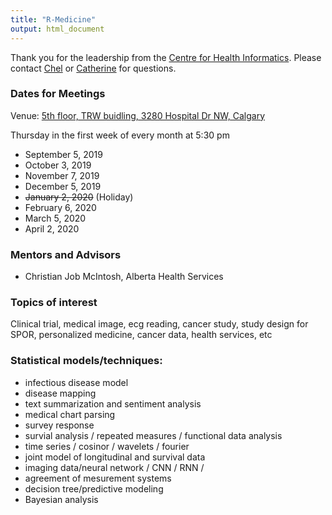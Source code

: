 ```yaml
---
title: "R-Medicine"
output: html_document
---
```


Thank you for the leadership from the [Centre for Health Informatics](https://cumming.ucalgary.ca/centres/centre-health-informatics){target="_blank"}.  Please contact [Chel](href:chelhee.lee@ucalgary.ca) or [Catherine](href:caeastwo@ucalgary.ca) for questions.

### Dates for Meetings

Venue: [5th floor, TRW buidling, 3280 Hospital Dr NW, Calgary](https://cumming.ucalgary.ca/centres/centre-health-informatics/about/space){target="_blank"}

Thursday in the first week of every month at 5:30 pm 

* September 5, 2019
* October 3, 2019 
* November 7, 2019
* December 5, 2019
* ~~January 2, 2020~~ (Holiday) 
* February 6, 2020  
* March 5, 2020
* April 2, 2020 <!-- Student Presentation from DataSci Program -->

### Mentors and Advisors  

* Christian Job McIntosh, Alberta Health Services


### Topics of interest

Clinical trial, medical image, ecg reading,  cancer study, study design for SPOR, personalized medicine, cancer data, health services, etc 

### Statistical models/techniques:
  + infectious disease model
  + disease mapping 
  + text summarization and sentiment analysis 
  + medical chart parsing 
  + survey response
  + survial analysis / repeated measures / functional data analysis 
  + time series / cosinor / wavelets / fourier  
  + joint model of longitudinal and survival data 
  + imaging data/neural network / CNN / RNN / 
  + agreement of mesurement systems
  + decision tree/predictive modeling 
  + Bayesian analysis 
  
